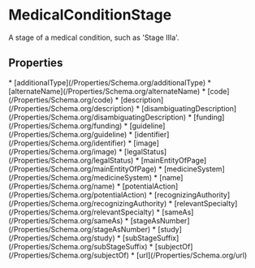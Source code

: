   
# MedicalConditionStage

A stage of a medical condition, such as 'Stage IIIa'.

## Properties

<Grid>
* [additionalType](/Properties/Schema.org/additionalType)
* [alternateName](/Properties/Schema.org/alternateName)
* [code](/Properties/Schema.org/code)
* [description](/Properties/Schema.org/description)
* [disambiguatingDescription](/Properties/Schema.org/disambiguatingDescription)
* [funding](/Properties/Schema.org/funding)
* [guideline](/Properties/Schema.org/guideline)
* [identifier](/Properties/Schema.org/identifier)
* [image](/Properties/Schema.org/image)
* [legalStatus](/Properties/Schema.org/legalStatus)
* [mainEntityOfPage](/Properties/Schema.org/mainEntityOfPage)
* [medicineSystem](/Properties/Schema.org/medicineSystem)
* [name](/Properties/Schema.org/name)
* [potentialAction](/Properties/Schema.org/potentialAction)
* [recognizingAuthority](/Properties/Schema.org/recognizingAuthority)
* [relevantSpecialty](/Properties/Schema.org/relevantSpecialty)
* [sameAs](/Properties/Schema.org/sameAs)
* [stageAsNumber](/Properties/Schema.org/stageAsNumber)
* [study](/Properties/Schema.org/study)
* [subStageSuffix](/Properties/Schema.org/subStageSuffix)
* [subjectOf](/Properties/Schema.org/subjectOf)
* [url](/Properties/Schema.org/url)
</Grid>

